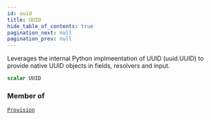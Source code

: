 ```yaml
---
id: uuid
title: UUID
hide_table_of_contents: true
pagination_next: null
pagination_prev: null
---
```








Leverages the internal Python implmeentation of UUID (uuid.UUID) to provide native UUID objects
in fields, resolvers and input.

```graphql
scalar UUID
```




### Member of

[`Provision`](/docs/schemas/arkitekt/objects/provision)  <Badge class="secondary" text="object"/>



